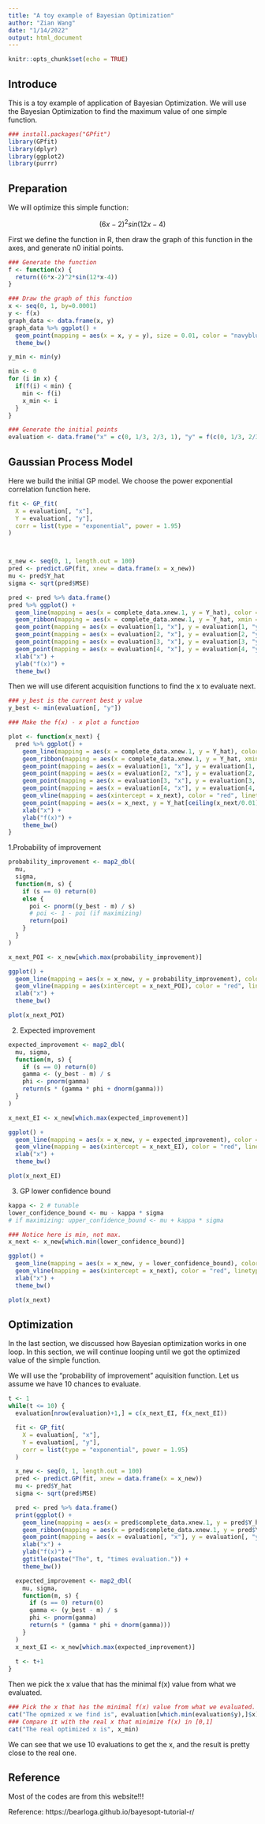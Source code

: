 ```yaml
---
title: "A toy example of Bayesian Optimization"
author: "Zian Wang"
date: "1/14/2022"
output: html_document
---
```


```r
knitr::opts_chunk$set(echo = TRUE)
```

## Introduce

This is a toy example of application of Bayesian Optimization. We will use the Bayesian Optimization to find the maximum value of one simple function.

```r
### install.packages("GPfit")
library(GPfit)
library(dplyr)
library(ggplot2)
library(purrr)
```

## Preparation

We will optimize this simple function:

$$\left(6x-2\right)^2sin\left(12x-4\right)$$

First we define the function in R, then draw the graph of this function in the axes, and generate n0 initial points.

```r
### Generate the function
f <- function(x) {
  return((6*x-2)^2*sin(12*x-4))
}

### Draw the graph of this function
x <- seq(0, 1, by=0.0001)
y <- f(x)
graph_data <- data.frame(x, y)
graph_data %>% ggplot() +
  geom_point(mapping = aes(x = x, y = y), size = 0.01, color = "navyblue") +
  theme_bw()

y_min <- min(y)

min <- 0
for (i in x) {
  if(f(i) < min) {
    min <- f(i)
    x_min <- i
  }
}

### Generate the initial points
evaluation <- data.frame("x" = c(0, 1/3, 2/3, 1), "y" = f(c(0, 1/3, 2/3, 1)))
```

## Gaussian Process Model

Here we build the initial GP model. We choose the power exponential correlation function here.
 
```r
fit <- GP_fit(
  X = evaluation[, "x"],
  Y = evaluation[, "y"],
  corr = list(type = "exponential", power = 1.95)
)



x_new <- seq(0, 1, length.out = 100)
pred <- predict.GP(fit, xnew = data.frame(x = x_new))
mu <- pred$Y_hat
sigma <- sqrt(pred$MSE)

pred <- pred %>% data.frame()
pred %>% ggplot() +
  geom_line(mapping = aes(x = complete_data.xnew.1, y = Y_hat), color = "gold") +
  geom_ribbon(mapping = aes(x = complete_data.xnew.1, y = Y_hat, xmin = 0, xmax = 1, ymin = Y_hat-sqrt(MSE), ymax = Y_hat+sqrt(MSE)), fill = "navyblue", alpha = 0.3) +
  geom_point(mapping = aes(x = evaluation[1, "x"], y = evaluation[1, "y"]), color = "navyblue") +
  geom_point(mapping = aes(x = evaluation[2, "x"], y = evaluation[2, "y"]), color = "navyblue") +
  geom_point(mapping = aes(x = evaluation[3, "x"], y = evaluation[3, "y"]), color = "navyblue") +
  geom_point(mapping = aes(x = evaluation[4, "x"], y = evaluation[4, "y"]), color = "navyblue") +
  xlab("x") +
  ylab("f(x)") +
  theme_bw()
```

Then we will use diferent acquisition functions to find the x to evaluate next.

```r
### y_best is the current best y value
y_best <- min(evaluation[, "y"])

### Make the f(x) - x plot a function

plot <- function(x_next) {
  pred %>% ggplot() +
    geom_line(mapping = aes(x = complete_data.xnew.1, y = Y_hat), color = "gold") +
    geom_ribbon(mapping = aes(x = complete_data.xnew.1, y = Y_hat, xmin = 0, xmax = 1, ymin = Y_hat-sqrt(MSE), ymax = Y_hat+sqrt(MSE)), fill = "navyblue", alpha = 0.3) +
    geom_point(mapping = aes(x = evaluation[1, "x"], y = evaluation[1, "y"]), color = "navyblue") +
    geom_point(mapping = aes(x = evaluation[2, "x"], y = evaluation[2, "y"]), color = "navyblue") +
    geom_point(mapping = aes(x = evaluation[3, "x"], y = evaluation[3, "y"]), color = "navyblue") +
    geom_point(mapping = aes(x = evaluation[4, "x"], y = evaluation[4, "y"]), color = "navyblue") +
    geom_vline(mapping = aes(xintercept = x_next), color = "red", linetype = "dashed") +
    geom_point(mapping = aes(x = x_next, y = Y_hat[ceiling(x_next/0.01)]), color = "red") +
    xlab("x") +
    ylab("f(x)") +
    theme_bw()
}
```

1.Probability of improvement

```r
probability_improvement <- map2_dbl(
  mu,
  sigma,
  function(m, s) {
    if (s == 0) return(0)
    else {
      poi <- pnorm((y_best - m) / s)
      # poi <- 1 - poi (if maximizing)
      return(poi)
    }
  }
)

x_next_POI <- x_new[which.max(probability_improvement)]

ggplot() +
  geom_line(mapping = aes(x = x_new, y = probability_improvement), color = "navyblue") +
  geom_vline(mapping = aes(xintercept = x_next_POI), color = "red", linetype = "dashed") +
  xlab("x") +
  theme_bw()

plot(x_next_POI)
```

2. Expected improvement

```r
expected_improvement <- map2_dbl(
  mu, sigma,
  function(m, s) {
    if (s == 0) return(0)
    gamma <- (y_best - m) / s
    phi <- pnorm(gamma)
    return(s * (gamma * phi + dnorm(gamma)))
  }
)

x_next_EI <- x_new[which.max(expected_improvement)]

ggplot() +
  geom_line(mapping = aes(x = x_new, y = expected_improvement), color = "navyblue") +
  geom_vline(mapping = aes(xintercept = x_next_EI), color = "red", linetype = "dashed") +
  xlab("x") +
  theme_bw() 

plot(x_next_EI)
```

3. GP lower confidence bound

```r
kappa <- 2 # tunable
lower_confidence_bound <- mu - kappa * sigma
# if maximizing: upper_confidence_bound <- mu + kappa * sigma

### Notice here is min, not max.
x_next <- x_new[which.min(lower_confidence_bound)]

ggplot() +
  geom_line(mapping = aes(x = x_new, y = lower_confidence_bound), color = "navyblue") +
  geom_vline(mapping = aes(xintercept = x_next), color = "red", linetype = "dashed") +
  xlab("x") +
  theme_bw() 

plot(x_next)
```

## Optimization

In the last section, we discussed how Bayesian optimization works in one loop. In this section, we will continue looping until we got the optimized value of the simple function.

We will use the "probability of improvement" aquisition function. Let us assume we have 10 chances to evaluate.

```r
t <- 1
while(t <= 10) {
  evaluation[nrow(evaluation)+1,] = c(x_next_EI, f(x_next_EI))

  fit <- GP_fit(
    X = evaluation[, "x"],
    Y = evaluation[, "y"],
    corr = list(type = "exponential", power = 1.95)
  )

  x_new <- seq(0, 1, length.out = 100)
  pred <- predict.GP(fit, xnew = data.frame(x = x_new))
  mu <- pred$Y_hat
  sigma <- sqrt(pred$MSE)

  pred <- pred %>% data.frame()
  print(ggplot() +
    geom_line(mapping = aes(x = pred$complete_data.xnew.1, y = pred$Y_hat), color = "gold") +
    geom_ribbon(mapping = aes(x = pred$complete_data.xnew.1, y = pred$Y_hat, xmin = 0, xmax = 1, ymin = pred$Y_hat-sqrt(pred$MSE), ymax = pred$Y_hat+sqrt(pred$MSE)), fill = "navyblue", alpha = 0.3) +
    geom_point(mapping = aes(x = evaluation[, "x"], y = evaluation[, "y"]), color = "navyblue") +
    xlab("x") +
    ylab("f(x)") +
    ggtitle(paste("The", t, "times evaluation.")) +
    theme_bw())

  expected_improvement <- map2_dbl(
    mu, sigma,
    function(m, s) {
      if (s == 0) return(0)
      gamma <- (y_best - m) / s
      phi <- pnorm(gamma)
      return(s * (gamma * phi + dnorm(gamma)))
    }
  )
  x_next_EI <- x_new[which.max(expected_improvement)]
  
  t <- t+1
}
```

Then we pick the x value that has the minimal f(x) value from what we evaluated.

```r
### Pick the x that has the minimal f(x) value from what we evaluated.
cat("The opmized x we find is", evaluation[which.min(evaluation$y),]$x)
### Compare it with the real x that minimize f(x) in [0,1]
cat("The real optimized x is", x_min)
```

We can see that we use 10 evaluations to get the x, and the result is pretty close to the real one.

## Reference

Most of the codes are from this website!!!

Reference: https://bearloga.github.io/bayesopt-tutorial-r/
